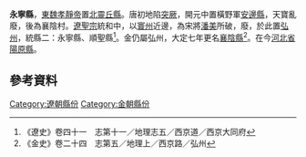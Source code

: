 {{主條目消歧義|關於中國歷史上其他永寧縣，請參見：'''[[永寧縣_(消歧義)|永寧縣_(消歧義)]]'''。}}
'''永寧縣'''，[[東魏|東魏]][[孝靜帝|孝靜帝]]置[[北靈丘縣|北靈丘縣]]。唐初地陷[[突厥|突厥]]，開元中置橫野軍[[安邊縣|安邊縣]]，天寶亂廢，後為襄陰村。[[遼聖宗|遼聖宗]]統和中，以[[寰州|寰州]]近邊，為宋將[[潘美|潘美]]所破，廢，於此置[[弘州|弘州]]，統縣二：永寧縣、順聖縣<ref>《遼史》卷四十一　志第十一／地理志五／西京道／西京大同府</ref>。金仍屬弘州，大定七年更名[[襄陰縣|襄陰縣]]<ref>《金史》卷二十四　志第五／地理上／西京路／弘州</ref>。在今[[河北省|河北省]][[陽原縣|陽原縣]]。
==參考資料==
{{reflist}}
{{中國古代行政區劃小作品}}
[[Category:遼朝縣份|Category:遼朝縣份]]
[[Category:金朝縣份|Category:金朝縣份]]
